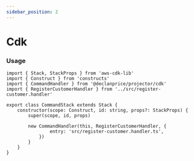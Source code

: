 ```yaml
---
sidebar_position: 2
---
```


# Cdk

### Usage

```tsx title="lib/command.stack.ts"
import { Stack, StackProps } from 'aws-cdk-lib'
import { Construct } from 'constructs'
import { CommandHandler } from '@declanprice/projector/cdk'
import { RegisterCustomerHandler } from '../src/register-customer.handler'

export class CommandStack extends Stack {
    constructor(scope: Construct, id: string, props?: StackProps) {
        super(scope, id, props)

        new CommandHandler(this, RegisterCustomerHandler, {
                entry: 'src/register-customer.handler.ts',
            })
        }
    }
}
```

